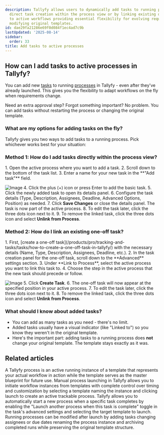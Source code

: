 ```yaml
---
description: Tallyfy allows users to dynamically add tasks to running processes through
  direct task creation within the process view or by linking existing one-off tasks
  to active workflows providing essential flexibility for evolving requirements without
  modifying original templates.
id: dae29fa21286e69f0d084f1ec4ad7c9b
lastUpdated: '2025-08-14'
sidebar:
  order: 33
title: Add tasks to active processes
---
```



## How can I add tasks to active processes in Tallyfy?

You can add new [tasks](/products/pro/tracking-and-tasks/tasks/) to running [processes](/products/pro/tracking-and-tasks/processes/) in Tallyfy - even after they've already launched. This gives you the flexibility to adapt workflows on the fly when requirements change.

Need an extra approval step? Forgot something important? No problem. You can add tasks without restarting the process or changing the original template.

### What are my options for adding tasks on the fly?

Tallyfy gives you two ways to add tasks to a running process. Pick whichever works best for your situation:

### Method 1: How do I add tasks directly within the process view?

<Steps>
1. Open the active process where you want to add a task.
2. Scroll down to the bottom of the task list.
3. Enter a name for your new task in the **"Add task"** field.

   ![Image](https://screenshots.tallyfy.com/tallyfy%2Fpro%2Fdesktop-light-add-task-to-ongoing-process.png)
4. Click the plus (+) icon or press Enter to add the basic task.
5. Click the newly added task to open its details panel.
6. Configure the task details (Type, Description, Assignees, Deadline, Advanced Options, Position) as needed.
7. Click **Save Changes** or close the details panel. The task is now part of the active process.
8. To edit the task later, click the three dots icon next to it.
9. To remove the linked task, click the three dots icon and select **Unlink from Process**.
</Steps>

### Method 2: How do I link an existing one-off task?

<Steps>
1. First, [create a one-off task](/products/pro/tracking-and-tasks/tasks/how-to-create-a-one-off-task-in-tallyfy/) with the necessary details (Name, Type, Description, Assignees, Deadline, etc.).
2. In the task creation panel for the one-off task, scroll down to the **Advanced** settings section.
3. Under **Link to Process**, select the active process you want to link this task to.
4. Choose the step in the active process that the new task should precede or follow.

   ![Image](https://screenshots.tallyfy.com/tallyfy%2Fpro%2Fdesktop-light-link-a-oneoff-task.png)
5. Click **Create Task**.
6. The one-off task will now appear at the specified position in your active process.
7. To edit the task later, click the three dots icon next to it.
8. To remove the linked task, click the three dots icon and select **Unlink from Process**.
</Steps>

### What should I know about added tasks?
*   You can add as many tasks as you need - there's no limit.
*   Added tasks usually have a visual indicator (like "Linked to") so you know they weren't in the original template.
*   Here's the important part: adding tasks to a running process does **not** change your original template. The template stays exactly as it was.


## Related articles
<CardGrid>
<LinkTitleCard header="<b>Tracking And Tasks > More about processes</b>" href="/products/pro/tracking-and-tasks/processes/" > A Tallyfy process is an active running instance of a template that represents your actual workflow in action while the template serves as the master blueprint for future use. </LinkTitleCard>
<LinkTitleCard header="<b>Launching > Launch manually</b>" href="/products/pro/launching/how-can-i-launch-a-process-in-tallyfy/" > Manual process launching in Tallyfy allows you to initiate workflow instances from templates with complete control over timing and customization by selecting a template naming the instance and clicking launch to create an active trackable process. </LinkTitleCard>
<LinkTitleCard header="<b>Launching > Launch another process when a task is completed</b>" href="/products/pro/launching/launch-process-when-task-is-completed/" > Tallyfy allows you to automatically start a new process when a specific task completes by enabling the "Launch another process when this task is complete" toggle in the task's advanced settings and selecting the target template to launch. </LinkTitleCard>
<LinkTitleCard header="<b>Processes > Edit processes</b>" href="/products/pro/tracking-and-tasks/processes/edit-processes/" > Running processes can be modified after launch by adding tasks changing assignees or due dates renaming the process instance and archiving completed runs while preserving the original template structure. </LinkTitleCard>
</CardGrid>
